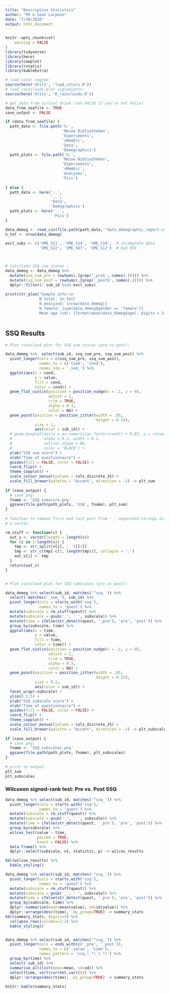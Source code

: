 ```yaml
---
title: "Descriptive Statistics"
author: "FK & Sean Larpoon"
date: "7/30/2020"
output: html_document
---
```


```r
knitr::opts_chunk$set(
	warning = FALSE
)
library(tidyverse)
library(here)
library(cowplot)
library(rstatix)
library(kableExtra)

# load color regime:
source(here('Utils', 'load_colors.R'))
# load rainclouds plot ingredients:
source(here('Utils', 'R_rainclouds.R'))

# get data from virtual drive (set FALSE if you're not Felix)
data_from_seafile <- TRUE
save_output <- FALSE

if (data_from_seafile) {
  path_data <- file.path('S:', 
                         'Meine Bibliotheken', 
                         'Experiments', 
                         'vMemEcc', 
                         'Data',  
                         'Demographics')
  path_plots <- file.path('S:', 
                         'Meine Bibliotheken', 
                         'Experiments', 
                         'vMemEcc',
                         'Analyses',
                         'Pics')
  
} else {
  path_data <- here('..', 
                    '..', 
                    'Data', 
                    'Demographics')
  path_plots <- here('..',
                     'Pics')
}

```

```r

data_demog <- read_csv(file.path(path_data, "data_demographic_report.csv"))
n_tot <- nrow(data_demog)

excl_subs <- c('VME_S11', 'VME_S14', 'VME_S19',  # incomplete data
               'VME_S22', 'VME_S07', 'VME_S12')  # bad EEG



# Calculate SSQ sum scores :
data_demog <- data_demog %>%  
  mutate(ssq_sum_pre = rowSums(.[grep('_pre$', names(.))])) %>% 
  mutate(ssq_sum_post = rowSums(.[grep('_post$', names(.))])) %>% 
  dplyr::filter(! sub_id %in% excl_subs)
  
print(str_glue("Sample info:\n
               N total: {n_tot}
               N analyzed: {nrow(data_demog)}
               N female: {sum(data_demog$gender == 'female')}
               Mean age (sd): {format(mean(data_demog$age), digits = 2, nsmall = 2)} ({format(sd(data_demog$age), nsmall = 2, digits = 2)})"))



```

## SSQ Results 

```r

# Plot raincloud plot for SSQ sum scores (pre vs post):

data_demog %>%  select(sub_id, ssq_sum_pre, ssq_sum_post) %>% 
  pivot_longer(cols = c(ssq_sum_pre, ssq_sum_post), 
               names_to = c('time', 'cond'), 
               names_sep = '_sum_') %>%
  ggplot(aes(x = cond, 
             y = value, 
             fill = cond, 
             color = cond)) + 
  geom_flat_violin(position = position_nudge(x = .1, y = 0), 
                   adjust = 2, 
                   trim = TRUE, 
                   alpha = 0.3, 
                   color = NA) + 
  geom_point(position = position_jitter(width = .05, 
                                        height = 0.15), 
             size = 1, 
             aes(color = sub_id)) + 
  # geom_boxplot(aes(x = as.numeric(as.factor(cond)) + 0.01, y = value), 
  #              alpha = 0.3, width = 0.1, 
  #              outlier.shape = NA, 
  #              color = 'BLACK') + 
  ylab("SSQ sum score") +
  xlab("Time of questionnaire") + 
  guides(fill = FALSE, color = FALSE) +
  coord_flip() + 
  theme_cowplot() + 
  scale_colour_manual(values = cols_discrete_25) + 
  scale_fill_brewer(palette = "Accent", direction = -1) -> plt_sum
 
if (save_output) {
  # save png: 
  fname <- 'SSQ_sumscore.png'
  ggsave(file.path(path_plots, 'SSQ', fname), plt_sum)
}
 
# function to remove first and last part from '_' separated strings in 
# a vector:

rm_stuff <- function(v) {
  out_v <- vector(length = length(v))
  for (i in 1:length(v)) {
    tmp <- str_split(v[i], '_')[[1]]
    tmp <- str_c(tmp[-c(1, length(tmp))], collapse = '_')
    out_v[i] <- tmp
  }
  return(out_v)
}


# Plot raincloud plot for SSQ subscales (pre vs post):

data_demog %>% select(sub_id, matches('^ssq_')) %>% 
  select(-matches('_sum_'), sub_id) %>% 
  pivot_longer(cols = starts_with('ssq'), 
               names_to = 'quest') %>% 
  mutate(subscale = rm_stuff(quest)) %>% 
  mutate(subscale = gsub('_', ' ', subscale)) %>% 
  mutate(time = ifelse(str_detect(quest, '_pre'), 'pre', 'post')) %>% 
  group_by(subscale, time) %>% 
  ggplot(aes(x = time, 
             y = value, 
             fill = time, 
             color = time)) + 
  geom_flat_violin(position = position_nudge(x = .1, y = 0), 
                   adjust = 2, 
                   trim = TRUE, 
                   alpha = 0.3, 
                   color = NA) + 
  geom_point(position = position_jitter(width = .05, 
                                        height = 0.15), 
             size = 0.2, 
             aes(color = sub_id)) + 
  facet_wrap(~subscale) + 
  ylim(0.5,5) +
  ylab("SSQ subscale score") +
  xlab("Time of questionnaire") + 
  guides(fill = FALSE, color = FALSE) +
  coord_flip() + 
  theme_cowplot() + 
  scale_colour_manual(values = cols_discrete_25) + 
  scale_fill_brewer(palette = "Accent", direction = -1) -> plt_subscales
  
if (save_output) {
  # save png: 
  fname <- 'SSQ_subscales.png'
  ggsave(file.path(path_plots, fname), plt_subscales)
}
  
# print to output:
plt_sum
plt_subscales

```


### Wilcoxon signed-rank test: Pre vs. Post SSQ 

```r

data_demog %>% select(sub_id, matches('^ssq_')) %>% 
  pivot_longer(cols = starts_with('ssq'), 
               names_to = 'quest') %>% 
  mutate(subscale = rm_stuff(quest)) %>% 
  mutate(subscale = gsub('_', ' ', subscale)) %>% 
  mutate(time = ifelse(str_detect(quest, '_pre'), 'pre', 'post')) %>% 
  group_by(subscale) %>% 
  wilcox_test(value ~ time, 
              paired = TRUE, 
              exact = FALSE) %>%
  data.frame() %>% 
  dplyr::select(subscale, n1, statistic, p) -> wilcox_results

kbl(wilcox_results) %>% 
  kable_styling()

data_demog %>% select(sub_id, matches('^ssq_')) %>% 
  pivot_longer(cols = starts_with('ssq'), 
               names_to = 'quest') %>% 
  mutate(subscale = rm_stuff(quest)) %>% 
  mutate(subscale = gsub('_', ' ', subscale)) %>% 
  mutate(time = ifelse(str_detect(quest, '_pre'), 'pre', 'post')) %>% 
  group_by(subscale, time) %>% 
  dplyr::summarize(mean=mean(value), sd=sd(value)) %>% 
  dplyr::arrange(desc(time), .by_group=TRUE) -> summary_stats
kbl(summary_stats, digits=3) %>% 
  collapse_rows(columns=1:2) %>%
  kable_styling()


data_demog %>% select(sub_id, matches('^ssq_')) %>% 
  pivot_longer(cols = ends_with(c('_pre', '_post')), 
               names_to = c('.value', 'time'), 
               names_pattern = 'ssq_(.*)_(.*)') %>% 
  group_by(time) %>% 
  select(-sub_id) %>% 
  summarise_all(list(mean=mean, sd=sd)) %>% 
  select(time, sort(current_vars())) %>% 
  dplyr::arrange(desc(time), .by_group=TRUE) -> summary_stats 
 
knitr::kable(summary_stats)


```


